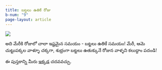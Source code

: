 ```yaml
---
title: బట్టలు ఉతికే రోజు
b-num: "9"
page-layout: article
---
```


![](battalu-utike.jpg)

అది మేరీకి రోజులో చాలా ఇష్టమైన సమయం - బట్టలు ఉతికే సమయం! మేరీ, ఆమె చుట్టుపక్కల వాళ్ళూ చక్కగా, శుభ్రంగా బట్టలు ఉతుక్కునే రోజున వాళ్ళని కలుద్దాం పదండి!

ఈ పుస్తకాన్ని మీరు [ఇక్కడ](https://storyweaver.org.in/en/stories/625797-battalu-utike-roju) చదవవచ్చు. 

